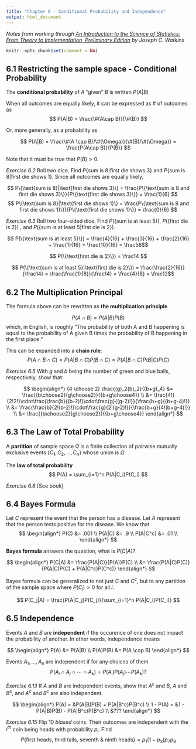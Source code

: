 ---
title: "Chapter 6 - Conditional Probability and Independence"
output: html_document
---

*Notes from working through [An Introduction to the Science of Statistics: From Theory to Implementation, Preliminary Edition](https://www.math.arizona.edu/~jwatkins/statbook.pdf) by Joseph C. Watkins*

```{r setup, include=FALSE}
knitr::opts_chunk$set(comment = NA)
```

## 6.1 Restricting the sample space - Conditional Probability

The **conditional probability** of $A$ "given" $B$ is written $P(A|B)$

When all outcomes are equally likely, it can be expressed as # of outcomes as
$$ P(A|B) = \frac{\#(A\cap B)}{\#(B)} $$

Or, more generally, as a probability as

$$ P(A|B) = \frac{\#(A \cap B)/\#(\Omega)}{\#(B)/\#(\Omega)} = \frac{P(A\cap B)}{P(B)} $$

Note that it must be true that $P(B) > 0$.

*Exercise 6.2* Roll two dice. Find $P\{\text{sum is 8}|\text{first die shows 3}\}$ and $P\{\text{sum is 8}|\text{first die shows 1}\}$.  Since all outcomes are equally likely,

$$ P\{\text{sum is 8}|\text{first die shows 3}\} = \frac{P\{\text{sum is 8 and first die shows 3}\}}{P\{\text{first die shows 3}\}} = \frac{1}{6} $$
$$ P\{\text{sum is 8}|\text{first die shows 1}\} = \frac{P\{\text{sum is 8 and first die shows 1}\}}{P\{\text{first die shows 1}\}} = \frac{0}{6} $$

*Exercise 6.3* Roll two four-sided dice.  Find $P(\{\text{sum is at least 5}\})$, $P(\{\text{first die is 2}\})$ , and $P(\{\text{sum is at least 5}|\text{first die is 2}\})$.

$$ P(\{\text{sum is at least 5}\}) = \frac{4}{16} + \frac{3}{16} + \frac{2}{16} + \frac{1}{16} = \frac{10}{16} = \frac58$$

$$ P(\{\text{first die is 2}\}) = \frac14 $$

$$ P(\{\text{sum is at least 5}|\text{first die is 2}\}) = \frac{\frac{2}{16}}{\frac14} = \frac{\frac{1}{8}}{\frac14} = \frac{4}{8} = \frac12$$


## 6.2 The Multiplication Principal

The formula above can be rewritten as **the multiplication principle**

$$ P(A \cap B) = P(A|B)P(B) $$
which, in English, is roughly "The probability of both A and B happening is equal to the probability of A given B times the probability of B happening in the first place."

This can be expanded into a **chain rule**:
$$ P(A \cap B \cap C) = P(A|B \cap C)P(B \cap C) = P(A|B \cap C)P(B|C)P(C) $$

*Exercise 6.5* With $g$ and $b$ being the number of green and blue balls, respectively, show that:

$$
\begin{align*}
{4 \choose 2} \frac{(g)_2(b)_2}{(b+g)_4} &= \frac{{b\choose2}{g\choose2}}{{b+g\choose4}} \\
&= \frac{4!}{2!2!}\cdot\frac{\frac{b}{(b-2)!}\cdot\frac{g}{(g-2)!}}{\frac{b+g}{(b+g-4)!}} \\
&= \frac{\frac{b}{2!(b-2)!}\cdot\frac{g}{2!(g-2)!}}{\frac{b+g}{4!(b+g-4)!}} \\
&= \frac{{b\choose2}{g\choose2}}{{b+g\choose4}}
\end{align*}
$$

## 6.3 The Law of Total Probability

A **partition** of sample space $\Omega$ is a finite collection of pairwise mutually exclusive events $\{C_1, C_2,\dots,C_n\}$ whose union is $\Omega$.

The **law of total probability** 
$$ P(A) = \sum_{i=1}^n P(A|C_i)P(C_i) $$

*Exercise 6.8* [See book]

## 6.4 Bayes Formula

Let $C$ represent the event that the person has a disease.  Let $A$ represent that the person tests positive for the disease.  We know that
$$
\begin{align*}
P(C) &= .001 \\
P(A|C) &= .9 \\
P(A|C^c) &= .01 \\
\end{align*}
$$

**Bayes formula** answers the question, what is $P(C|A)$?  

$$
\begin{align*}
P(C|A) &= \frac{P(A|C)}{P(A)}P(C) \\
&= \frac{P(A|C)P(C)}{P(A|C)P(C) + P(A|C^c)P(C^c)}
\end{align*}
$$

Bayes formula can be generalized to not just $C$ and $C^c$, but to any partition of the sample space where $P(C_i) > 0$ for all $i$.

$$ P(C_j|A) = \frac{P(A|C_j)P(C_j)}{\sum_{i=1}^n P(A|C_i)P(C_i)} $$

## 6.5 Independence

Events $A$ and $B$ are **independent** if the occurence of one does not impact the probability of another.  In other words, independence means

$$
\begin{align*}
P(A) &= P(A|B) \\
P(A)P(B) &= P(A \cap B)
\end{align*}
$$

Events $A_1,\dots,A_n$ are independent if for any choices of them
$$ P(A_i \cap A_j \cap \cdots \cap A_k) = P(A_i)P(A_j)\cdots P(A_k) ? $$

*Exercise 6.13* If $A$ and $B$ are independent events, show that $A^c$ and $B$, $A$ and $B^c$, and $A^c$ and $B^c$ are also independent.

$$
\begin{align*}
P(A) = &P(A|B)P(B) + P(A|B^c)P(B^c) \\
1 - P(A) = &1 - P(A|B)P(B) - P(A|B^c)P(B^c) \\
&???
\end{align*}
$$

*Exercise 6.15* Flip 10 *biased* coins.  Their outcomes are independent with the $i^{th}$ coin being heads with probability $p_i$.  Find 
$$ P\{\text{first heads, third tails, seventh & ninth heads}\} = p_1(1-p_3)p_7p_9$$



